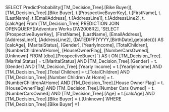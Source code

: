 SELECT
  PredictProbability([TM_Decision_Tree].[Bike Buyer]),
  [TM_Decision_Tree].[Bike Buyer],
  t.[ProspectiveBuyerKey],
  t.[FirstName],
  t.[LastName],
  t.[EmailAddress],
  t.[AddressLine1],
  t.[AddressLine2],
  t.[calcAge]
From
  [TM_Decision_Tree]
PREDICTION JOIN
  OPENQUERY([Adventure Works DW2008R2],
    'SELECT
      [ProspectiveBuyerKey],
      [FirstName],
      [LastName],
      [EmailAddress],
      [AddressLine1],
      [AddressLine2],
      (DATEDIFF(YYYY,[BirthDate],getdate())) AS [calcAge],
      [MaritalStatus],
      [Gender],
      [YearlyIncome],
      [TotalChildren],
      [NumberChildrenAtHome],
      [HouseOwnerFlag],
      [NumberCarsOwned],
      [Unknown]
    FROM
      [dbo].[ProspectiveBuyer]
    ') AS t
ON
  [TM_Decision_Tree].[Marital Status] = t.[MaritalStatus] AND
  [TM_Decision_Tree].[Gender] = t.[Gender] AND
  [TM_Decision_Tree].[Yearly Income] = t.[YearlyIncome] AND
  [TM_Decision_Tree].[Total Children] = t.[TotalChildren] AND
  [TM_Decision_Tree].[Number Children At Home] = t.[NumberChildrenAtHome] AND
  [TM_Decision_Tree].[House Owner Flag] = t.[HouseOwnerFlag] AND
  [TM_Decision_Tree].[Number Cars Owned] = t.[NumberCarsOwned] AND
  [TM_Decision_Tree].[Age] = t.[calcAge] AND
  [TM_Decision_Tree].[Bike Buyer] = t.[Unknown]
WHERE
  [TM_Decision_Tree].[Bike Buyer] =1